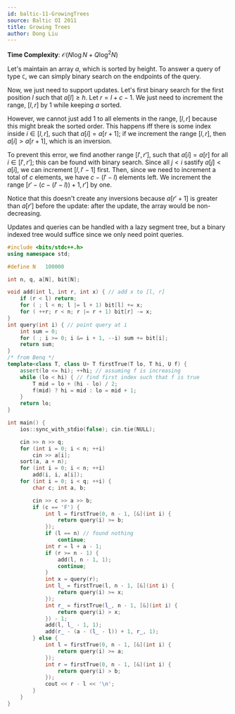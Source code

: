 ```yaml
---
id: baltic-11-GrowingTrees
source: Baltic OI 2011
title: Growing Trees
author: Dong Liu
---
```


**Time Complexity**: $\mathcal O(N\log N + Q\log^2 N)$

Let's maintain an array $a$, which is sorted by height. To answer a query of type `C`, we can simply binary search on the endpoints of the query.

Now, we just need to support updates. Let's first binary search for the first position $l$ such that $a[l] \geq h$. Let $r = l + c - 1$. We just need to increment the range, $[l, r]$ by $1$ while keeping $a$ sorted.

However, we cannot just add $1$ to all elements in the range, $[l, r]$ because this might break the sorted order. This happens iff there is some index inside $i\in [l, r]$, such that $a[i] = a[r + 1]$; if we increment the range $[l, r]$, then $a[i] > a[r + 1]$, which is an inversion.

To prevent this error, we find another range $[l', r']$, such that $a[i] = a[r]$ for all $i\in [l', r']$; this can be found with binary search. Since all $j < i$ sastify $a[j] < a[i]$, we can increment $[l, l' - 1]$ first. Then, since we need to increment a total of $c$ elements, we have $c - (l' - l)$ elements left. We increment the range $[r' - (c - (l' - l)) + 1, r']$ by one.

Notice that this doesn't create any inversions because $a[r' + 1]$ is greater than $a[r']$ before the update: after the update, the array would be non-decreasing.

Updates and queries can be handled with a lazy segment tree, but a binary indexed tree would suffice since we only need point queries.

<LanguageSection>

<CPPSection>

```cpp
#include <bits/stdc++.h>
using namespace std;

#define N	100000

int n, q, a[N], bit[N];

void add(int l, int r, int x) { // add x to [l, r] 
	if (r < l) return;
	for ( ; l < n; l |= l + 1) bit[l] += x;
	for ( ++r; r < n; r |= r + 1) bit[r] -= x;
}
int query(int i) { // point query at i
	int sum = 0;
	for ( ; i >= 0; i &= i + 1, --i) sum += bit[i];
	return sum;
}
/* from Benq */
template<class T, class U> T firstTrue(T lo, T hi, U f) {
	assert(lo <= hi); ++hi; // assuming f is increasing
	while (lo < hi) { // find first index such that f is true 
		T mid = lo + (hi - lo) / 2;
		f(mid) ? hi = mid : lo = mid + 1; 
	} 
	return lo;
}

int main() {
	ios::sync_with_stdio(false); cin.tie(NULL);

	cin >> n >> q;
	for (int i = 0; i < n; ++i)
		cin >> a[i];
	sort(a, a + n);
	for (int i = 0; i < n; ++i)
		add(i, i, a[i]);
	for (int i = 0; i < q; ++i) {
		char c; int a, b;

		cin >> c >> a >> b;
		if (c == 'F') {
			int l = firstTrue(0, n - 1, [&](int i) {
				return query(i) >= b;
			});
			if (l == n) // found nothing
				continue;
			int r = l + a - 1;
			if (r >= n - 1) {
				add(l, n - 1, 1);
				continue;
			}
			int x = query(r);
			int l_ = firstTrue(l, n - 1, [&](int i) {
				return query(i) >= x;
			});
			int r_ = firstTrue(l_, n - 1, [&](int i) {
				return query(i) > x;
			}) - 1;
			add(l, l_ - 1, 1);
			add(r_ - (a - (l_ - l)) + 1, r_, 1);
		} else {
			int l = firstTrue(0, n - 1, [&](int i) {
				return query(i) >= a;
			});
			int r = firstTrue(0, n - 1, [&](int i) {
				return query(i) > b;
			});
			cout << r - l << '\n';
		}
	}
}
```

</CPPSection>

</LanguageSection>
